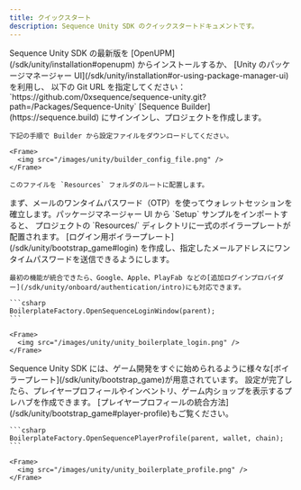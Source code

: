 ```yaml
---
title: クイックスタート
description: Sequence Unity SDK のクイックスタートドキュメントです。
---
```


<Steps>
  <Step title="Unity SDK のインストール">
    Sequence Unity SDK の最新版を [OpenUPM](/sdk/unity/installation#openupm) からインストールするか、
    [Unity のパッケージマネージャー UI](/sdk/unity/installation#or-using-package-manager-ui) を利用し、
    以下の Git URL を指定してください：`https://github.com/0xsequence/sequence-unity.git?path=/Packages/Sequence-Unity`
  </Step>

  <Step title="SDK の設定">
    [Sequence Builder](https://sequence.build) にサインインし、プロジェクトを作成します。

    下記の手順で Builder から設定ファイルをダウンロードしてください。

    <Frame>
      <img src="/images/unity/builder_config_file.png" />
    </Frame>

    このファイルを `Resources` フォルダのルートに配置します。
  </Step>

  <Step title="ログイン処理の統合">
    まず、メールのワンタイムパスワード（OTP）を使ってウォレットセッションを確立します。パッケージマネージャー UI から `Setup` サンプルをインポートすると、
    プロジェクトの `Resources/` ディレクトリに一式のボイラープレートが配置されます。
    [ログイン用ボイラープレート](/sdk/unity/bootstrap_game#login) を作成し、指定したメールアドレスにワンタイムパスワードを送信できるようにします。

    最初の機能が統合できたら、Google、Apple、PlayFab などの[追加ログインプロバイダー](/sdk/unity/onboard/authentication/intro)にも対応できます。

    ```csharp
    BoilerplateFactory.OpenSequenceLoginWindow(parent);
    ```

    <Frame>
      <img src="/images/unity/unity_boilerplate_login.png" />
    </Frame>
  </Step>

  <Step title="Sequence の機能をテストする">
    Sequence Unity SDK には、ゲーム開発をすぐに始められるように様々な[ボイラープレート](/sdk/unity/bootstrap_game)が用意されています。
    設定が完了したら、プレイヤープロフィールやインベントリ、ゲーム内ショップを表示するプレハブを作成できます。
    [プレイヤープロフィールの統合方法](/sdk/unity/bootstrap_game#player-profile)もご覧ください。

    ```csharp
    BoilerplateFactory.OpenSequencePlayerProfile(parent, wallet, chain);
    ```

    <Frame>
      <img src="/images/unity/unity_boilerplate_profile.png" />
    </Frame>
  </Step>
</Steps>